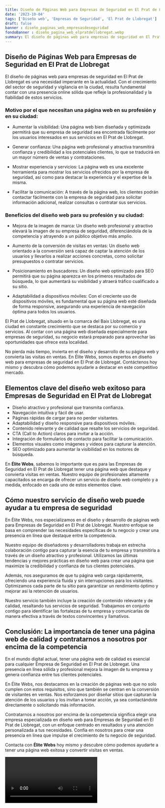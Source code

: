 ```yaml
---
title: Diseño de Páginas Web para Empresas de Seguridad en El Prat de Llobregat
date: '2023-10-04'
tags: ['Diseño web', 'Empresas de Seguridad', 'El Prat de Llobregat']
draft: false
banner : diseño_paginas_web_empresasdeseguridad
fondoBanner : diseño_pagina_web_elpratdellobregat.webp
summary: El diseño de páginas web para empresas de seguridad en El Prat de Llobregat es una necesidad imperante en la actualidad. Con el crecimiento del sector de seguridad y vigilancia en la ciudad, resulta fundamental contar con una presencia online sólida que refleje la profesionalidad y la fiabilidad de estos servicios.
---
```


## Diseño de Páginas Web para Empresas de Seguridad en El Prat de Llobregat

El diseño de páginas web para empresas de seguridad en El Prat de Llobregat es una necesidad imperante en la actualidad. Con el crecimiento del sector de seguridad y vigilancia en la ciudad, resulta fundamental contar con una presencia online sólida que refleje la profesionalidad y la fiabilidad de estos servicios.

### Motivo por el que necesitan una página web en su profesión y en su ciudad:

- Aumentar la visibilidad: Una página web bien diseñada y optimizada permitirá que su empresa de seguridad sea encontrada fácilmente por los usuarios interesados en sus servicios en El Prat de Llobregat.

- Generar confianza: Una página web profesional y atractiva transmitirá confianza y credibilidad a los potenciales clientes, lo que se traducirá en un mayor número de ventas y contrataciones.

- Mostrar experiencia y servicios: La página web es una excelente herramienta para mostrar los servicios ofrecidos por la empresa de seguridad, así como para destacar la experiencia y el expertise de la misma.

- Facilitar la comunicación: A través de la página web, los clientes podrán contactar fácilmente con la empresa de seguridad para solicitar información adicional, realizar consultas o contratar sus servicios.

### Beneficios del diseño web para su profesión y su ciudad:

- Mejora de la imagen de marca: Un diseño web profesional y atractivo elevará la imagen de su empresa de seguridad, diferenciándola de la competencia y atrayendo a un público objetivo más amplio.

- Aumento de la conversión de visitas en ventas: Un diseño web orientado a la conversión será capaz de captar la atención de los usuarios y llevarlos a realizar acciones concretas, como solicitar presupuestos o contratar servicios.

- Posicionamiento en buscadores: Un diseño web optimizado para SEO permitirá que su página aparezca en los primeros resultados de búsqueda, lo que aumentará su visibilidad y atraerá tráfico cualificado a su sitio.

- Adaptabilidad a dispositivos móviles: Con el creciente uso de dispositivos móviles, es fundamental que su página web esté diseñada de forma responsive, asegurando una experiencia de navegación óptima para todos los usuarios.

El Prat de Llobregat, situado en la comarca del Baix Llobregat, es una ciudad en constante crecimiento que se destaca por su comercio y servicios. Al contar con una página web diseñada especialmente para empresas de seguridad, su negocio estará preparado para aprovechar las oportunidades que ofrece esta localidad.

No pierda más tiempo, invierta en el diseño y desarrollo de su página web y convierta las visitas en ventas. En Élite Webs, somos expertos en diseño web para empresas de seguridad en El Prat de Llobregat. Contáctenos hoy mismo y descubra cómo podemos ayudarle a destacar en este competitivo mercado.

<GifSeo />

<Cta />

## **Elementos clave del diseño web exitoso para Empresas de Seguridad en El Prat de Llobregat**

- Diseño atractivo y profesional que transmita confianza.
- Navegación intuitiva y fácil de usar.
- Páginas rápidas de cargar para no perder visitantes.
- Adaptabilidad y diseño responsive para dispositivos móviles.
- Contenido relevante y de calidad que resalte los servicios de seguridad.
- CTA (Call to Action) claros para invitar a la acción.
- Integración de formularios de contacto para facilitar la comunicación.
- Elementos visuales como imágenes y videos para capturar la atención.
- SEO optimizado para aumentar la visibilidad en los motores de búsqueda.

En **Élite Webs**, sabemos lo importante que es para las Empresas de Seguridad en El Prat de Llobregat tener una página web que destaque y convierta visitas en ventas. Nuestro equipo de profesionales altamente capacitados se encarga de ofrecer un servicio de diseño web completo y a medida, enfocado en cada uno de estos elementos clave.

## **Cómo nuestro servicio de diseño web puede ayudar a tu empresa de seguridad**

En Élite Webs, nos especializamos en el diseño y desarrollo de páginas web para Empresas de Seguridad en El Prat de Llobregat. Nuestro enfoque se basa en comprender las necesidades específicas de tu negocio y crear una presencia en línea que destaque entre la competencia.

Nuestro equipo de diseñadores y desarrolladores trabaja en estrecha colaboración contigo para capturar la esencia de tu empresa y transmitirla a través de un diseño atractivo y profesional. Utilizamos las últimas tendencias y mejores prácticas en diseño web para crear una página que maximize la credibilidad y confianza de tus clientes potenciales.

Además, nos aseguramos de que tu página web carga rápidamente, ofreciendo una experiencia fluida y sin interrupciones para los visitantes. Optimizamos cada parte de tu sitio para garantizar un rendimiento óptimo y mejorar así la retención de usuarios.

Nuestro servicio también incluye la creación de contenido relevante y de calidad, resaltando tus servicios de seguridad. Trabajamos en conjunto contigo para identificar las fortalezas de tu empresa y comunicarlas de manera efectiva a través de textos convincentes y llamativos.

## **Conclusión: La importancia de tener una página web de calidad y contratarnos a nosotros por encima de la competencia**

En el mundo digital actual, tener una página web de calidad es esencial para cualquier Empresa de Seguridad en El Prat de Llobregat. Una presencia en línea sólida y profesional mejora la imagen de tu empresa y genera confianza entre tus clientes potenciales.

En Élite Webs, nos destacamos en la creación de páginas web que no solo cumplen con estos requisitos, sino que también se centran en la conversión de visitantes en ventas. Nos esforzamos por diseñar sitios que capturan la atención de los usuarios y los invitan a tomar acción, ya sea contactándote directamente o solicitando más información.

Contratarnos a nosotros por encima de la competencia significa elegir una empresa especializada en diseño web para Empresas de Seguridad en El Prat de Llobregat, con un enfoque centrado en resultados y una atención personalizada a tus necesidades. Confía en nosotros para crear una presencia en línea que impulse el crecimiento de tu negocio de seguridad.

Contacta con **Élite Webs** hoy mismo y descubre cómo podemos ayudarte a tener una página web exitosa y convertir visitas en ventas.

<Video />

<CtaBot job='Empresas de Seguridad' city='El Prat de Llobregat'/>

<Gmaps query='El Prat de Llobregat+españa+maps' />